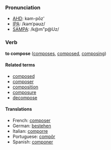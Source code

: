===Pronunciation===
*[[w:AHD|AHD]]: kəm-pōz'
*[[w:IPA|IPA]]: /kəmˈpəʊz/
*[[w:SAMPA|SAMPA]]: /k@m"p@Uz/

===Verb===
'''to compose''' ([[composes]], [[composed]], [[composing]])

====Related terms====
*[[composed]]
*[[composer]]
*[[composition]]
*[[composure]]
*[[decompose]]

====Translations====
*French: [[composer]]
*German: [[bestehen]]
*Italian: [[comporre]]
*Portuguese: [[compôr]]
*Spanish: [[componer]]